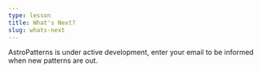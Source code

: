 ```yaml
---
type: lesson
title: What's Next?
slug: whats-next
---
```


<link rel="alternate" href="https://nextpatterns.dev/p/done/whats-next"></link>


AstroPatterns is under active development, enter your email to be informed when new patterns are out.

<SubscribeForm client:load />


<BetaBanner />